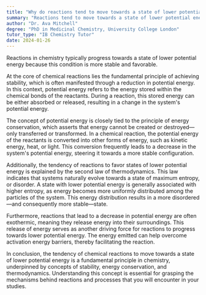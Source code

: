 ```yaml
---
title: "Why do reactions tend to move towards a state of lower potential energy?"
summary: "Reactions tend to move towards a state of lower potential energy because it is a more stable and favourable condition."
author: "Dr. Ava Mitchell"
degree: "PhD in Medicinal Chemistry, University College London"
tutor_type: "IB Chemistry Tutor"
date: 2024-01-26
---
```


Reactions in chemistry typically progress towards a state of lower potential energy because this condition is more stable and favorable.

At the core of chemical reactions lies the fundamental principle of achieving stability, which is often manifested through a reduction in potential energy. In this context, potential energy refers to the energy stored within the chemical bonds of the reactants. During a reaction, this stored energy can be either absorbed or released, resulting in a change in the system's potential energy.

The concept of potential energy is closely tied to the principle of energy conservation, which asserts that energy cannot be created or destroyed—only transferred or transformed. In a chemical reaction, the potential energy of the reactants is converted into other forms of energy, such as kinetic energy, heat, or light. This conversion frequently leads to a decrease in the system's potential energy, steering it towards a more stable configuration.

Additionally, the tendency of reactions to favor states of lower potential energy is explained by the second law of thermodynamics. This law indicates that systems naturally evolve towards a state of maximum entropy, or disorder. A state with lower potential energy is generally associated with higher entropy, as energy becomes more uniformly distributed among the particles of the system. This energy distribution results in a more disordered—and consequently more stable—state.

Furthermore, reactions that lead to a decrease in potential energy are often exothermic, meaning they release energy into their surroundings. This release of energy serves as another driving force for reactions to progress towards lower potential energy. The energy emitted can help overcome activation energy barriers, thereby facilitating the reaction.

In conclusion, the tendency of chemical reactions to move towards a state of lower potential energy is a fundamental principle in chemistry, underpinned by concepts of stability, energy conservation, and thermodynamics. Understanding this concept is essential for grasping the mechanisms behind reactions and processes that you will encounter in your studies.
    